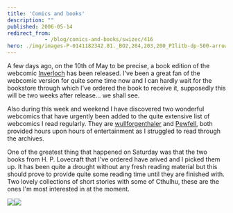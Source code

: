 ```yaml
---
title: 'Comics and books'
description: ""
published: 2006-05-14
redirect_from: 
            - /blog/comics-and-books/swizec/416
hero: ./img/images-P-0141182342.01._BO2,204,203,200_PIlitb-dp-500-arrow,TopRight,32,-59_AA240_SH20_SCLZZZZZZZ_.jpg
---
```


A few days ago, on the 10th of May to be precise, a book edition of the webcomic [Inverloch](http://seraph-inn.com) has been released. I've been a great fan of the webcomic version for quite some time now and I can hardly wait for the bookstore through which I've ordered the book to receive it, supposedly this will be two weeks after release... we shall see.  

Also during this week and weekend I have discovered two wonderful webcomics that have urgently been added to the quite extensive list of webcomics I read regularly. They are [wullforgenthaler](http://www.wulffmorgenthaler.com/) and [Pewfell](http://www.pewfell.com), both provided hours upon hours of entertainment as I struggled to read through the archives.  

One of the greatest thing that happened on Saturday was that the two books from H. P. Lovecraft that I've ordered have arived and I picked them up. It has been quite a drought without any fresh reading material but this should prove to provide quite some reading time until they are finished with. Two lovely collections of short stories with some of Cthulhu, these are the ones I'm most interested in at the moment.  

![](./img/images-P-0141182342.01._BO2,204,203,200_PIlitb-dp-500-arrow,TopRight,32,-59_AA240_SH20_SCLZZZZZZZ_.jpg)![](./img/images-P-0345350804.01._BO2,204,203,200_PIsitb-dp-500-arrow,TopRight,45,-64_AA240_SH20_SCLZZZZZZZ_.jpg)
